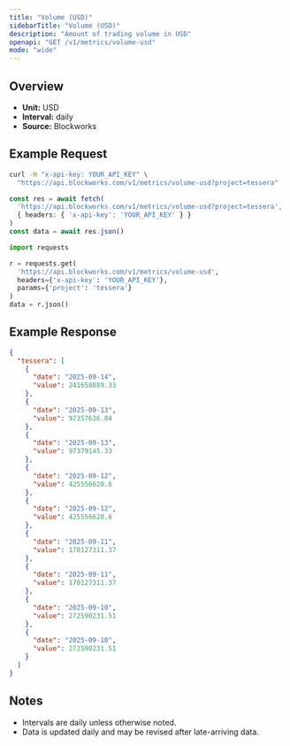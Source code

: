 ```yaml
---
title: "Volume (USD)"
sidebarTitle: "Volume (USD)"
description: "Amount of trading volume in USD"
openapi: "GET /v1/metrics/volume-usd"
mode: "wide"
---
```


## Overview

- **Unit:** USD
- **Interval:** daily
- **Source:** Blockworks

## Example Request

<CodeGroup>

```bash cURL
curl -H "x-api-key: YOUR_API_KEY" \
  "https://api.blockworks.com/v1/metrics/volume-usd?project=tessera"
```

```typescript TypeScript
const res = await fetch(
  'https://api.blockworks.com/v1/metrics/volume-usd?project=tessera',
  { headers: { 'x-api-key': 'YOUR_API_KEY' } }
)
const data = await res.json()
```

```python Python
import requests

r = requests.get(
  'https://api.blockworks.com/v1/metrics/volume-usd',
  headers={'x-api-key': 'YOUR_API_KEY'},
  params={'project': 'tessera'}
)
data = r.json()
```

</CodeGroup>

## Example Response

```json
{
  "tessera": [
    {
      "date": "2025-09-14",
      "value": 241658889.33
    },
    {
      "date": "2025-09-13",
      "value": 97357636.04
    },
    {
      "date": "2025-09-13",
      "value": 97379145.33
    },
    {
      "date": "2025-09-12",
      "value": 425556628.6
    },
    {
      "date": "2025-09-12",
      "value": 425556628.6
    },
    {
      "date": "2025-09-11",
      "value": 170127311.37
    },
    {
      "date": "2025-09-11",
      "value": 170127311.37
    },
    {
      "date": "2025-09-10",
      "value": 272590231.51
    },
    {
      "date": "2025-09-10",
      "value": 272590231.51
    }
  ]
}
```

## Notes
- Intervals are daily unless otherwise noted.
- Data is updated daily and may be revised after late-arriving data.